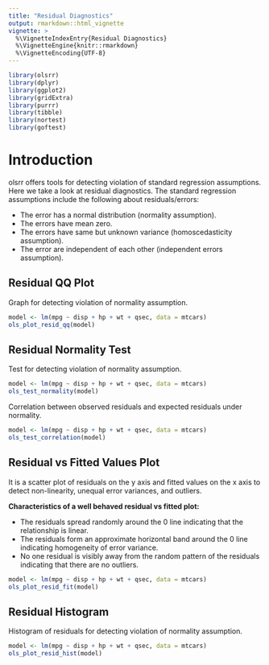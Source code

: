 ---
title: "Residual Diagnostics"
output: rmarkdown::html_vignette
vignette: >
  %\VignetteIndexEntry{Residual Diagnostics}
  %\VignetteEngine{knitr::rmarkdown}
  %\VignetteEncoding{UTF-8}
---

```{r, echo=FALSE, message=FALSE}
library(olsrr)
library(dplyr)
library(ggplot2)
library(gridExtra)
library(purrr)
library(tibble)
library(nortest)
library(goftest)
```

# Introduction

olsrr offers tools for detecting violation of standard regression assumptions. Here we take a look 
at residual diagnostics. The standard regression assumptions include the following about residuals/errors:

- The error has a normal distribution (normality assumption).
- The errors have mean zero.
- The errors have same but unknown variance (homoscedasticity assumption).
- The error are independent of each other (independent errors assumption). 

## Residual QQ Plot

Graph for detecting violation of normality assumption.

```{r qqresid, fig.width=5, fig.height=5, fig.align='center'}
model <- lm(mpg ~ disp + hp + wt + qsec, data = mtcars)
ols_plot_resid_qq(model)
```

## Residual Normality Test

Test for detecting violation of normality assumption.

```{r normtest}
model <- lm(mpg ~ disp + hp + wt + qsec, data = mtcars)
ols_test_normality(model)
```

Correlation between observed residuals and expected residuals under normality.

```{r corrtest}
model <- lm(mpg ~ disp + hp + wt + qsec, data = mtcars)
ols_test_correlation(model)
```

## Residual vs Fitted Values Plot

It is a scatter plot of residuals on the y axis and fitted values on the x axis to detect non-linearity, unequal error variances, and outliers. 

**Characteristics of a well behaved residual vs fitted plot:**

- The residuals spread randomly around the 0 line indicating that the relationship is linear.
- The residuals form an approximate horizontal band around the 0 line indicating homogeneity of error variance.
- No one residual is visibly away from the random pattern of the residuals indicating that there are no outliers.

```{r rvsfplot, fig.width=5, fig.height=5, fig.align='center'}
model <- lm(mpg ~ disp + hp + wt + qsec, data = mtcars)
ols_plot_resid_fit(model)
```


## Residual Histogram

Histogram of residuals for detecting violation of normality assumption.

```{r residhist, fig.width=5, fig.height=5, fig.align='center'}
model <- lm(mpg ~ disp + hp + wt + qsec, data = mtcars)
ols_plot_resid_hist(model)
```
